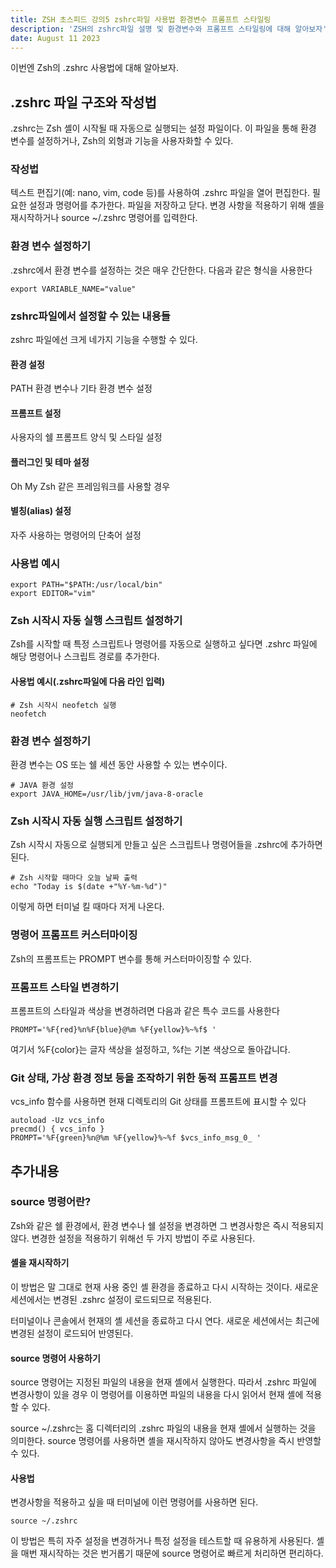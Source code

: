 ```yaml
---
title: ZSH 초스피드 강의5 zshrc파일 사용법 환경변수 프롬프트 스타일링
description: 'ZSH의 zshrc파일 설명 및 환경변수와 프롬프트 스타일링에 대해 알아보자'
date: August 11 2023
---
```

이번엔 Zsh의 .zshrc 사용법에 대해 알아보자. 

## .zshrc 파일 구조와 작성법
.zshrc는 Zsh 셸이 시작될 때 자동으로 실행되는 설정 파일이다. 이 파일을 통해 환경 변수를 설정하거나, Zsh의 외형과 기능을 사용자화할 수 있다.

### 작성법

텍스트 편집기(예: nano, vim, code 등)를 사용하여 .zshrc 파일을 열어 편집한다.
필요한 설정과 명령어를 추가한다.
파일을 저장하고 닫다.
변경 사항을 적용하기 위해 셸을 재시작하거나 source ~/.zshrc 명령어를 입력한다.



### 환경 변수 설정하기
.zshrc에서 환경 변수를 설정하는 것은 매우 간단한다. 다음과 같은 형식을 사용한다
```
export VARIABLE_NAME="value"
```

### zshrc파일에서 설정할 수 있는 내용들
zshrc 파일에선 크게 네가지 기능을 수행할 수 있다.
#### 환경 설정
PATH 환경 변수나 기타 환경 변수 설정
#### 프롬프트 설정
사용자의 쉘 프롬프트 양식 및 스타일 설정
#### 플러그인 및 테마 설정
Oh My Zsh 같은 프레임워크를 사용할 경우
#### 별칭(alias) 설정
자주 사용하는 명령어의 단축어 설정

### 사용법 예시
```
export PATH="$PATH:/usr/local/bin"
export EDITOR="vim"
```
### Zsh 시작시 자동 실행 스크립트 설정하기
Zsh를 시작할 때 특정 스크립트나 명령어를 자동으로 실행하고 싶다면 .zshrc 파일에 해당 명령어나 스크립트 경로를 추가한다.

#### 사용법 예시(.zshrc파일에 다음 라인 입력)
```
# Zsh 시작시 neofetch 실행
neofetch
```

### 환경 변수 설정하기
환경 변수는 OS 또는 쉘 세션 동안 사용할 수 있는 변수이다.

```
# JAVA 환경 설정
export JAVA_HOME=/usr/lib/jvm/java-8-oracle
```

### Zsh 시작시 자동 실행 스크립트 설정하기
Zsh 시작시 자동으로 실행되게 만들고 싶은 스크립트나 명령어들을 .zshrc에 추가하면 된다.

```
# Zsh 시작할 때마다 오늘 날짜 출력
echo "Today is $(date +"%Y-%m-%d")"
```
이렇게 하면 터미널 킬 때마다 저게 나온다.


### 명령어 프롬프트 커스터마이징
Zsh의 프롬프트는 PROMPT 변수를 통해 커스터마이징할 수 있다.

### 프롬프트 스타일 변경하기

프롬프트의 스타일과 색상을 변경하려면 다음과 같은 특수 코드를 사용한다
```
PROMPT='%F{red}%n%F{blue}@%m %F{yellow}%~%f$ '
```
여기서 %F{color}는 글자 색상을 설정하고, %f는 기본 색상으로 돌아갑니다.

### Git 상태, 가상 환경 정보 등을 조작하기 위한 동적 프롬프트 변경

vcs_info 함수를 사용하면 현재 디렉토리의 Git 상태를 프롬프트에 표시할 수 있다
```
autoload -Uz vcs_info
precmd() { vcs_info }
PROMPT='%F{green}%n@%m %F{yellow}%~%f $vcs_info_msg_0_ '
```


## 추가내용


### source 명령어란?
Zsh와 같은 쉘 환경에서, 환경 변수나 쉘 설정을 변경하면 그 변경사항은 즉시 적용되지 않다. 변경한 설정을 적용하기 위해선 두 가지 방법이 주로 사용된다.

#### 셸을 재시작하기
이 방법은 말 그대로 현재 사용 중인 셸 환경을 종료하고 다시 시작하는 것이다. 새로운 세션에서는 변경된 .zshrc 설정이 로드되므로 적용된다.

터미널이나 콘솔에서 현재의 셸 세션을 종료하고 다시 연다.
새로운 세션에서는 최근에 변경된 설정이 로드되어 반영된다.
#### source 명령어 사용하기
source 명령어는 지정된 파일의 내용을 현재 셸에서 실행한다. 따라서 .zshrc 파일에 변경사항이 있을 경우 이 명령어를 이용하면 파일의 내용을 다시 읽어서 현재 셸에 적용할 수 있다.

source ~/.zshrc는 홈 디렉터리의 .zshrc 파일의 내용을 현재 셸에서 실행하는 것을 의미한다.
source 명령어를 사용하면 셸을 재시작하지 않아도 변경사항을 즉시 반영할 수 있다.
#### 사용법

변경사항을 적용하고 싶을 때 터미널에 이런 명령어를 사용하면 된다.
```
source ~/.zshrc
```
이 방법은 특히 자주 설정을 변경하거나 특정 설정을 테스트할 때 유용하게 사용된다. 셸을 매번 재시작하는 것은 번거롭기 때문에 source 명령어로 빠르게 처리하면 편리하다.